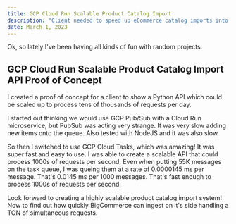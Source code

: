 ```yaml
---
title: GCP Cloud Run Scalable Product Catalog Import
description: "Client needed to speed up eCommerce catalog imports into BigCommerce!"
date: March 1, 2023
---
```


Ok, so lately I've been having all kinds of fun with random projects. 


## GCP Cloud Run Scalable Product Catalog Import API Proof of Concept

I created a proof of concept for a client to show a Python API
which could be scaled up to process tens of thousands of requests
per day.  

I started out thinking we would use GCP Pub/Sub with a Cloud Run microservice, 
but PubSub was acting very strange.  It was very slow adding new items onto the queue.
Also tested with NodeJS and it was also slow.

So then I switched to use GCP Cloud Tasks, which was amazing!  It was super fast and
easy to use.  I was able to create a scalable API that could process 1000s of requests
per second.  Even when putting 55K messages on the task queue, I was queing them
at a rate of 0.0000145 ms per message.  That's 0.0145 ms per 1000 messages.  That's
fast enough to process 1000s of requests per second.

Look forward to creating a highly scalable product catalog import system!  
Now to find out how quickly BigCommerce can ingest on it's side handling a TON
of simultaneous requests.

